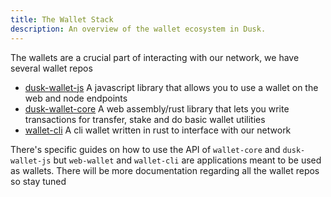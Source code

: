 ```yaml
---
title: The Wallet Stack
description: An overview of the wallet ecosystem in Dusk.
---
```


The wallets are a crucial part of interacting with our network, we have several wallet repos

- [dusk-wallet-js](https://github.com/dusk-network/dusk-wallet-js)
    A javascript library that allows you to use a wallet on the web and node endpoints
- [dusk-wallet-core](https://github.com/dusk-network/wallet-core/)
    A web assembly/rust library that lets you write transactions for transfer, stake and do basic wallet utilities
- [wallet-cli](https://github.com/dusk-network/wallet-cli/)
    A cli wallet written in rust to interface with our network

There's specific guides on how to use the API of `wallet-core` and `dusk-wallet-js` but `web-wallet` and `wallet-cli`
are applications meant to be used as wallets. There will be more documentation regarding all the wallet repos so stay tuned


<CardGrid>
     <LinkCard title="dusk-wallet-core" icon="add-document" href="/getting-started/wallet/wallet-core" description="This is documentation about the usage of dusk-wallet-core library and the API it exposes"/>
	<LinkCard title="dusk-wallet-js" icon="pencil" href="/getting-started/wallet/wallet-js" description="This is documentation about the usage of dusk-wallet-js library and the API it exposes"/>
</CardGrid>
